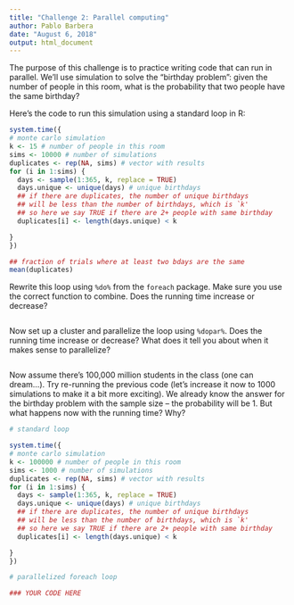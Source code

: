 ```yaml
---
title: "Challenge 2: Parallel computing"
author: Pablo Barbera
date: "August 6, 2018"
output: html_document
---
```


The purpose of this challenge is to practice writing code that can run in parallel. We'll use simulation to solve the "birthday problem": given the number of people in this room, what is the probability that two people have the same birthday?

Here's the code to run this simulation using a standard loop in R:

```r
system.time({
# monte carlo simulation
k <- 15 # number of people in this room
sims <- 10000 # number of simulations 
duplicates <- rep(NA, sims) # vector with results
for (i in 1:sims) {
  days <- sample(1:365, k, replace = TRUE)
  days.unique <- unique(days) # unique birthdays
  ## if there are duplicates, the number of unique birthdays 
  ## will be less than the number of birthdays, which is `k'
  ## so here we say TRUE if there are 2+ people with same birthday
  duplicates[i] <- length(days.unique) < k

}
})

## fraction of trials where at least two bdays are the same
mean(duplicates)

```


Rewrite this loop using `%do%` from the `foreach` package. Make sure you use the correct function to combine. Does the running time increase or decrease?

```r



```

Now set up a cluster and parallelize the loop using `%dopar%`. Does the running time increase or decrease? What does it tell you about when it makes sense to parallelize?

```r



```

Now assume there's 100,000 million students in the class (one can dream...). Try re-running the previous code (let's increase it now to 1000 simulations to make it a bit more exciting). We already know the answer for the birthday problem with the sample size -- the probability will be 1. But what happens now with the running time? Why?


```r

# standard loop

system.time({
# monte carlo simulation
k <- 100000 # number of people in this room
sims <- 1000 # number of simulations 
duplicates <- rep(NA, sims) # vector with results
for (i in 1:sims) {
  days <- sample(1:365, k, replace = TRUE)
  days.unique <- unique(days) # unique birthdays
  ## if there are duplicates, the number of unique birthdays 
  ## will be less than the number of birthdays, which is `k'
  ## so here we say TRUE if there are 2+ people with same birthday
  duplicates[i] <- length(days.unique) < k

}
})

# parallelized foreach loop

### YOUR CODE HERE


```




